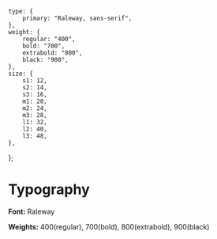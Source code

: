
<Meta title="Example/Typography" />

    type: {
        primary: "Raleway, sans-serif",
    },
    weight: {
        regular: "400",
        bold: "700",
        extrabold: "800",
        black: "900",
    },
    size: {
        s1: 12,
        s2: 14,
        s3: 16,
        m1: 20,
        m2: 24,
        m3: 28,
        l1: 32,
        l2: 40,
        l3: 48,
    },
};


# Typography

**Font:** Raleway

**Weights:** 400(regular), 700(bold), 800(extrabold), 900(black)

<Canvas>
    <Typeset
        fontSizes={[
            Number(typography.size.s1),
            Number(typography.size.s2),
            Number(typography.size.s3),
            Number(typography.size.m1),
            Number(typography.size.m2),
            Number(typography.size.m3),
            Number(typography.size.l1),
            Number(typography.size.l2),
            Number(typography.size.l3),
        ]}
        fontWeight={typography.weight.black}
        sampleText={SampleText}
        fontFamily={typography.type.primary}
    />
</Canvas>